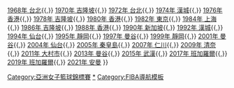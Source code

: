 {{Navbox
|name=女子亞洲盃籃球賽
|title=[[女子亞洲盃籃球賽]]（2017年前稱亞洲女子籃球錦標賽）
|titlestyle= background:#FFA500;
|list1=[[1965年亞洲女子籃球錦標賽|1965年 漢城]]{{,}} [[1968年亞洲女子籃球錦標賽|1968年 台北]]{{,}} [[1970年亞洲女子籃球錦標賽|1970年 吉隆坡]]{{,}} [[1972年亞洲女子籃球錦標賽|1972年 台北]]{{,}} [[1974年亞洲女子籃球錦標賽|1974年 漢城]]{{,}} [[1976年亞洲女子籃球錦標賽|1976年 香港]]{{,}} [[1978年亞洲女子籃球錦標賽|1978年 吉隆坡]]{{,}} [[1980年亞洲女子籃球錦標賽|1980年 香港]]{{,}} [[1982年亞洲女子籃球錦標賽|1982年 東京]]{{,}} [[1984年亞洲女子籃球錦標賽|1984年 上海]]{{,}} [[1986年亞洲女子籃球錦標賽|1986年 吉隆坡]]{{,}} [[1988年亞洲女子籃球錦標賽|1988年 香港]]{{,}} [[1990年亞洲女子籃球錦標賽|1990年 新加坡]]{{,}} [[1992年亞洲女子籃球錦標賽|1992年 漢城]]{{,}} [[1994年亞洲女子籃球錦標賽|1994年 仙台]]{{,}} [[1995年亞洲女子籃球錦標賽|1995年 靜岡]]{{,}} [[1997年亞洲女子籃球錦標賽|1997年 曼谷]]{{,}} [[1999年亞洲女子籃球錦標賽|1999年 靜岡]]{{,}} [[2001年亞洲女子籃球錦標賽|2001年 曼谷]]{{,}} [[2004年亞洲女子籃球錦標賽|2004年 仙台]]{{,}} [[2005年亞洲女子籃球錦標賽|2005年 秦皇島]]{{,}} [[2007年亞洲女子籃球錦標賽|2007年 仁川]]{{,}} [[2009年亞洲女子籃球錦標賽|2009年 清奈]]{{,}} [[2011年亞洲女子籃球錦標賽|2011年 大村市]]{{,}} [[2013年亞洲女子籃球錦標賽|2013年 曼谷]]{{,}} [[2015年亞洲女子籃球錦標賽|2015年 武漢]]{{,}} [[2017年亞洲盃女子籃球賽|2017年 班加羅爾]]{{,}} [[2019年亞洲盃女子籃球賽|2019年 班加羅爾]]{{,}} [[2021年女子亞洲盃籃球賽|2021年 安曼]]
}}<includeonly>[[Category:亞洲女子籃球錦標賽]]</includeonly><noinclude>
{{collapsible option}}
[[Category:亞洲女子籃球錦標賽|*]]
[[Category:FIBA導航模板]]
</noinclude>